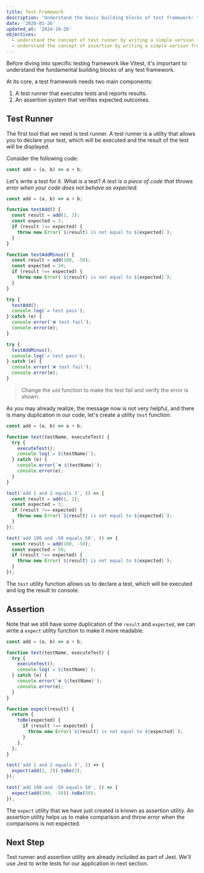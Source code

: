 ```yaml
---
title: Test Framework
description: 'Understand the basic building blocks of test framework: test runner and assertion'
date: '2020-01-26'
updated_at: '2024-10-26'
objectives:
  - understand the concept of test runner by writing a simple version from scratch
  - understand the concept of assertion by writing a simple version from scratch
---
```



Before diving into specific testing framework like Vitest, it's important to understand the fundamental building blocks of any test framework.

At its core, a test framework needs two main components:

1. A test runner that executes tests and reports results.
1. An assertion system that verifies expected outcomes.

## Test Runner

The first tool that we need is test runner. A test runner is a utility that allows you to declare your test, which will be executed and the result of the test will be displayed.

Consider the following code:

```js
const add = (a, b) => a + b;
```

Let's write a test for it. What is a test? _A test is a piece of code that throws error when your code does not behave as expected._

<LiveEditor>

```js
const add = (a, b) => a + b;

function testAdd() {
  const result = add(1, 2);
  const expected = 3;
  if (result !== expected) {
    throw new Error(`${result} is not equal to ${expected}`);
  }
}

function testAddMinus() {
  const result = add(100, -50);
  const expected = 50;
  if (result !== expected) {
    throw new Error(`${result} is not equal to ${expected}`);
  }
}

try {
  testAdd();
  console.log('✔ test pass');
} catch (e) {
  console.error('❌ test fail');
  console.error(e);
}

try {
  testAddMinus();
  console.log('✔ test pass');
} catch (e) {
  console.error('❌ test fail');
  console.error(e);
}
```

</LiveEditor>

> Change the `add` function to make the test fail and verify the error is shown.

As you may already realize, the message now is not very helpful, and there is many duplication in our code, let's create a utility `test` function:

```js live
const add = (a, b) => a + b;

function test(testName, executeTest) {
  try {
    executeTest();
    console.log(`✔ ${testName}`);
  } catch (e) {
    console.error(`❌ ${testName}`);
    console.error(e);
  }
}

test('add 1 and 2 equals 3', () => {
  const result = add(1, 2);
  const expected = 3;
  if (result !== expected) {
    throw new Error(`${result} is not equal to ${expected}`);
  }
});

test('add 100 and -50 equals 50', () => {
  const result = add(100, -50);
  const expected = 50;
  if (result !== expected) {
    throw new Error(`${result} is not equal to ${expected}`);
  }
});
```

The `test` utility function allows us to declare a test, which will be executed and log the result to console.

## Assertion

Note that we still have some duplication of the `result` and `expected`, we can write a `expect` utility function to make it more readable:

```js live
const add = (a, b) => a + b;

function test(testName, executeTest) {
  try {
    executeTest();
    console.log(`✔ ${testName}`);
  } catch (e) {
    console.error(`❌ ${testName}`);
    console.error(e);
  }
}

function expect(result) {
  return {
    toBe(expected) {
      if (result !== expected) {
        throw new Error(`${result} is not equal to ${expected}`);
      }
    },
  };
}

test('add 1 and 2 equals 3', () => {
  expect(add(1, 2)).toBe(3);
});

test('add 100 and -50 equals 50', () => {
  expect(add(100, -50)).toBe(50);
});
```

The `expect` utility that we have just created is known as assertion utility. An assertion utility helps us to make comparison and throw error when the comparisons is not expected.

## Next Step

Test runner and assertion utility are already included as part of Jest. We'll use Jest to write tests for our application in next section.
